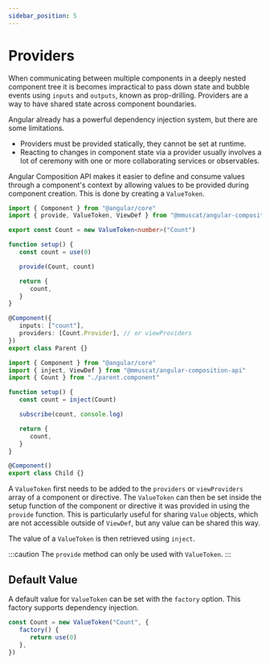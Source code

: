 ```yaml
---
sidebar_position: 5
---
```




# Providers

When communicating between multiple components in a deeply nested component tree it is becomes impractical to pass
down state and bubble events using `inputs` and `outputs`, known as prop-drilling. Providers are a way to have shared
state across component boundaries.

Angular already has a powerful dependency injection system, but there are some limitations.

-  Providers must be provided statically, they cannot be set at runtime.
-  Reacting to changes in component state via a provider usually involves a lot of ceremony with one or more
   collaborating services or observables.

Angular Composition API makes it easier to define and consume values through a component's context by allowing
values to be provided during component creation. This is done by creating a `ValueToken`.

<Tabs defaultValue="parent">
  <TabItem value="parent" label="parent.component.ts">

```ts
import { Component } from "@angular/core"
import { provide, ValueToken, ViewDef } from "@mmuscat/angular-composition-api"

export const Count = new ValueToken<number>("Count")

function setup() {
   const count = use(0)

   provide(Count, count)

   return {
      count,
   }
}

@Component({
   inputs: ["count"],
   providers: [Count.Provider], // or viewProviders
})
export class Parent {}
```

  </TabItem>
  <TabItem value="child" label="child.component.ts">

```ts
import { Component } from "@angular/core"
import { inject, ViewDef } from "@mmuscat/angular-composition-api"
import { Count } from "./parent.component"

function setup() {
   const count = inject(Count)

   subscribe(count, console.log)

   return {
      count,
   }
}

@Component()
export class Child {}
```

  </TabItem>
</Tabs>

A `ValueToken` first needs to be added to the `providers` or `viewProviders` array of a component or directive. The
`ValueToken` can then be set inside the setup function of the component or directive it was provided in using the
`provide` function. This is particularly useful for sharing `Value` objects, which are not accessible outside of
`ViewDef`, but any value can be shared this way.

The value of a `ValueToken` is then retrieved using `inject`.

:::caution
The `provide` method can only be used with `ValueToken`.
:::

## Default Value

A default value for `ValueToken` can be set with the `factory` option. This factory supports dependency injection.

```ts
const Count = new ValueToken("Count", {
   factory() {
      return use(0)
   },
})
```
